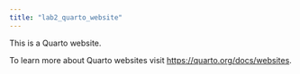 ```yaml
---
title: "lab2_quarto_website"
---
```


This is a Quarto website.

To learn more about Quarto websites visit <https://quarto.org/docs/websites>.
